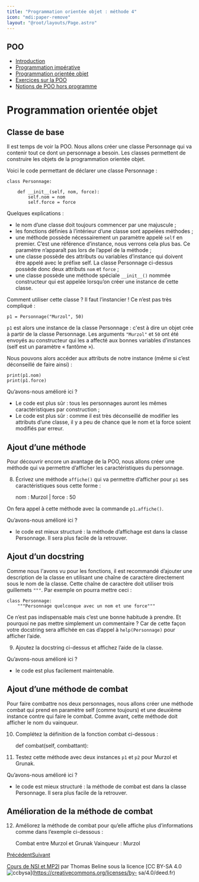 ```yaml
---
title: "Programmation orientée objet : méthode 4"
icon: "mdi:paper-remove"
layout: "@root/layouts/Page.astro"
---
```

 
## POO

  * [Introduction](.)
  * [Programmation impérative](programmation-imperative)
  * [Programmation orientée objet](programmation-orientee-objet)
  * [Exercices sur la POO](exercices)
  * [Notions de POO hors programme](poo-hors-programme)

# Programmation orientée objet

## Classe de base

Il est temps de voir la POO. Nous allons créer une classe Personnage qui va
contenir tout ce dont un personnage a besoin. Les classes permettent de
construire les objets de la programmation orientée objet.

Voici le code permettant de déclarer une classe Personnage :

    
    
    class Personnage:
    
        def __init__(self, nom, force):
            self.nom = nom
            self.force = force

Quelques explications :

  * le nom d’une classe doit toujours commencer par une majuscule ;
  * les fonctions définies à l’intérieur d’une classe sont appelées méthodes ;
  * une méthode possède nécessairement un paramètre appelé `self` en premier. C’est une référence d’instance, nous verrons cela plus bas. Ce paramètre n’apparaît pas lors de l’appel de la méthode ;
  * une classe possède des attributs ou variables d’instance qui doivent être appelé avec le préfixe self. La classe Personnage ci-dessus possède donc deux attributs `nom` et `force` ;
  * une classe possède une méthode spéciale `__init__()` nommée constructeur qui est appelée lorsqu’on créer une instance de cette classe.

Comment utiliser cette classe ? Il faut l’instancier ! Ce n’est pas très
compliqué :

    
    
    p1 = Personnage("Murzol", 50)

`p1` est alors une instance de la classe Personnage : c'est à dire un objet
crée à partir de la classe Personnage. Les arguments `"Murzol"` et `50` ont
été envoyés au constructeur qui les a affecté aux bonnes variables d’instances
(self est un paramètre « fantôme »).

Nous pouvons alors accéder aux attributs de notre instance (même si c’est
déconseillé de faire ainsi) :

    
    
    print(p1.nom)
    print(p1.force)

Qu’avons-nous amélioré ici ?

  * Le code est plus sûr : tous les personnages auront les mêmes caractéristiques par construction ;
  * Le code est plus sûr : comme il est très déconseillé de modifier les attributs d’une classe, il y a peu de chance que le nom et la force soient modifiés par erreur.

## Ajout d’une méthode

Pour découvrir encore un avantage de la POO, nous allons créer une méthode qui
va permettre d’afficher les caractéristiques du personnage.

8. Écrivez une méthode `affiche()` qui va permettre d’afficher pour `p1`
ses caractéristiques sous cette forme :

    
    
    nom : Murzol | force : 50

On fera appel à cette méthode avec la commande `p1.affiche()`.

Qu’avons-nous amélioré ici ?

  * le code est mieux structuré : la méthode d’affichage est dans la classe Personnage. Il sera plus facile de la retrouver.

## Ajout d’un docstring

Comme nous l'avons vu pour les fonctions, il est recommandé d’ajouter une
description de la classe en utilisant une chaîne de caractère directement sous
le nom de la classe. Cette chaîne de caractère doit utiliser trois guillemets
`"""`. Par exemple on pourra mettre ceci :

    
    
    class Personnage:
        """Personnage quelconque avec un nom et une force"""

Ce n’est pas indispensable mais c’est une bonne habitude à prendre. Et
pourquoi ne pas mettre simplement un commentaire ? Car de cette façon votre
docstring sera affichée en cas d’appel à `help(Personnage)` pour afficher
l’aide.

9. Ajoutez la docstring ci-dessus et affichez l’aide de la classe.

Qu’avons-nous amélioré ici ?

  * le code est plus facilement maintenable.

## Ajout d’une méthode de combat

Pour faire combattre nos deux personnages, nous allons créer une méthode
combat qui prend en paramètre self (comme toujours) et une deuxième instance
contre qui faire le combat. Comme avant, cette méthode doit afficher le nom du
vainqueur.

10. Complétez la définition de la fonction combat ci-dessous :

    
    
    def combat(self, combattant):

11. Testez cette méthode avec deux instances `p1` et `p2` pour Murzol et
Grunak.

Qu’avons-nous amélioré ici ?

  * le code est mieux structuré : la méthode de combat est dans la classe Personnage. Il sera plus facile de la retrouver.

## Amélioration de la méthode de combat

12. Améliorez la méthode de combat pour qu’elle affiche plus
d’informations comme dans l’exemple ci-dessous :

    
    
    Combat entre Murzol et Grunak
    Vainqueur : Murzol

[Précédent](programmation-imperative)[Suivant](exercices)

[Cours de NSI et MP2I](https://kxs.fr/cours/) par Thomas Beline sous la
licence [CC BY-SA 4.0
![ccbysa](//cours/ccbysa.svg)](https://creativecommons.org/licenses/by-
sa/4.0/deed.fr)

